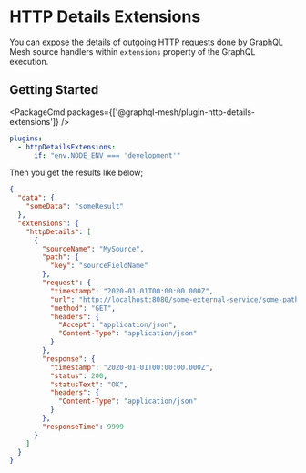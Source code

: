 
# HTTP Details Extensions

You can expose the details of outgoing HTTP requests done by GraphQL Mesh source handlers within
`extensions` property of the GraphQL execution.

## Getting Started

<PackageCmd packages={['@graphql-mesh/plugin-http-details-extensions']} />

```yaml filename=".meshrc.yaml"
plugins:
  - httpDetailsExtensions:
      if: "env.NODE_ENV === 'development'"
```

Then you get the results like below;

```json
{
  "data": {
    "someData": "someResult"
  },
  "extensions": {
    "httpDetails": [
      {
        "sourceName": "MySource",
        "path": {
          "key": "sourceFieldName"
        },
        "request": {
          "timestamp": "2020-01-01T00:00:00.000Z",
          "url": "http://localhost:8080/some-external-service/some-path",
          "method": "GET",
          "headers": {
            "Accept": "application/json",
            "Content-Type": "application/json"
          }
        },
        "response": {
          "timestamp": "2020-01-01T00:00:00.000Z",
          "status": 200,
          "statusText": "OK",
          "headers": {
            "Content-Type": "application/json"
          }
        },
        "responseTime": 9999
      }
    ]
  }
}
```
